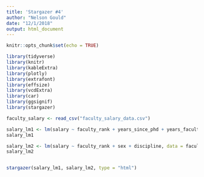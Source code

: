 ```yaml
---
title: 'Stargazer #4'
author: "Nelson Gould"
date: "12/1/2018"
output: html_document
---
```


```r
knitr::opts_chunk$set(echo = TRUE)
```

```r

library(tidyverse)
library(knitr)
library(kableExtra)
library(plotly)
library(extrafont)
library(effsize)
library(vcdExtra)
library(car)
library(ggsignif)
library(stargazer)

faculty_salary <- read_csv("faculty_salary_data.csv")

```

```r

salary_lm1 <- lm(salary ~ faculty_rank + years_since_phd + years_faculty_service + sex + discipline, data = faculty_salary)
salary_lm1

salary_lm2 <- lm(salary ~ faculty_rank + sex + discipline, data = faculty_salary)
salary_lm2



```


```r

stargazer(salary_lm1, salary_lm2, type = "html")
```


